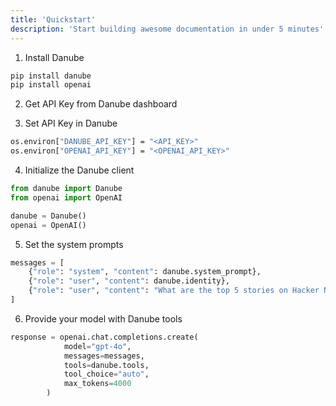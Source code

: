 ```yaml
---
title: 'Quickstart'
description: 'Start building awesome documentation in under 5 minutes'
---
```


1. Install Danube
```bash
pip install danube
pip install openai
```

2. Get API Key from Danube dashboard

3. Set API Key in Danube
```bash
os.environ["DANUBE_API_KEY"] = "<API_KEY>"
os.environ["OPENAI_API_KEY"] = "<OPENAI_API_KEY>"
```

4. Initialize the Danube client
```python
from danube import Danube
from openai import OpenAI

danube = Danube()
openai = OpenAI()
```
5. Set the system prompts
```python
messages = [
    {"role": "system", "content": danube.system_prompt},
    {"role": "user", "content": danube.identity},
    {"role": "user", "content": "What are the top 5 stories on Hacker News?"},
]
```
6. Provide your model with Danube tools
```python
response = openai.chat.completions.create(
            model="gpt-4o",
            messages=messages,
            tools=danube.tools,
            tool_choice="auto",
            max_tokens=4000
        )
```